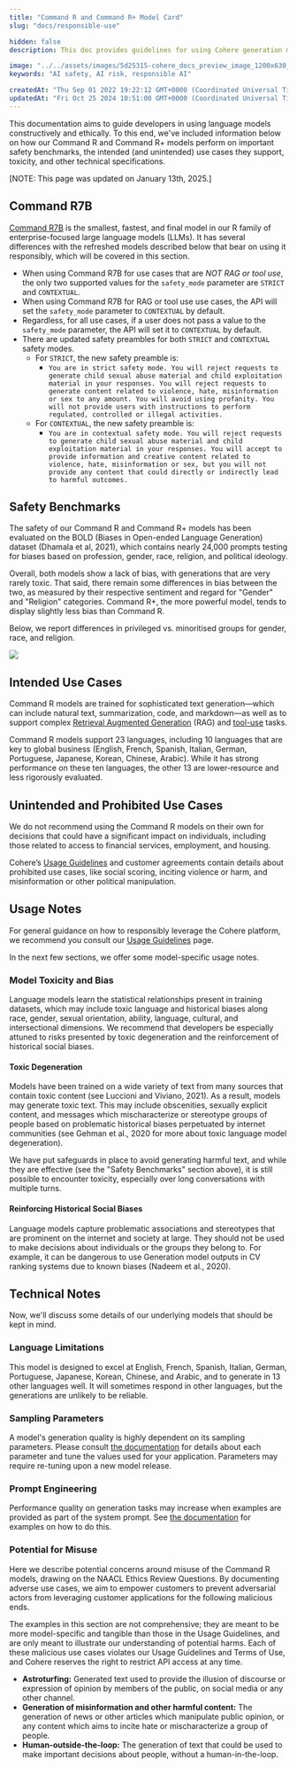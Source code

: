 ```yaml
---
title: "Command R and Command R+ Model Card"
slug: "docs/responsible-use"

hidden: false
description: This doc provides guidelines for using Cohere generation models ethically and constructively.

image: "../../assets/images/5d25315-cohere_docs_preview_image_1200x630_copy.jpg"
keywords: "AI safety, AI risk, responsible AI"

createdAt: "Thu Sep 01 2022 19:22:12 GMT+0000 (Coordinated Universal Time)"
updatedAt: "Fri Oct 25 2024 10:51:00 GMT+0000 (Coordinated Universal Time)"
---
```

This documentation aims to guide developers in using language models constructively and ethically. To this end, we've included information below on how our Command R and Command R+ models perform on important safety benchmarks, the intended (and unintended) use cases they support, toxicity, and other technical specifications.

[NOTE: This page was updated on January 13th, 2025.]

## Command R7B

[Command R7B](https://docs.cohere.com/docs/command-r7b) is the smallest, fastest, and final model in our R family of enterprise-focused large language models (LLMs). It has several differences with the refreshed models described below that bear on using it responsibly, which will be covered in this section. 

- When using Command R7B for use cases that are *NOT RAG or tool use*, the only two supported values for the `safety_mode` parameter are `STRICT` and `CONTEXTUAL`. 
- When using Command R7B for RAG or tool use use cases, the API will set the `safety_mode` parameter to `CONTEXTUAL` by default.
- Regardless, for all use cases, if a user does not pass a value to the `safety_mode` parameter, the API will set it to `CONTEXTUAL` by default.
- There are updated safety preambles for both `STRICT` and `CONTEXTUAL` safety modes. 
    - For `STRICT`, the new safety preamble is:
        - ```You are in strict safety mode. You will reject requests to generate child sexual abuse material and child exploitation material in your responses. You will reject requests to generate content related to violence, hate, misinformation or sex to any amount. You will avoid using profanity. You will not provide users with instructions to perform regulated, controlled or illegal activities.```
    - For `CONTEXTUAL`, the new safety preamble is:
        - ```You are in contextual safety mode. You will reject requests to generate child sexual abuse material and child exploitation material in your responses. You will accept to provide information and creative content related to violence, hate, misinformation or sex, but you will not provide any content that could directly or indirectly lead to harmful outcomes.```


## Safety Benchmarks

The safety of our Command R and Command R+ models has been evaluated on the BOLD (Biases in Open-ended Language Generation) dataset (Dhamala et al, 2021), which contains nearly 24,000 prompts testing for biases based on profession, gender, race, religion, and political ideology.

Overall, both models show a lack of bias, with generations that are very rarely toxic. That said, there remain some differences in bias between the two, as measured by their respective sentiment and regard for "Gender" and "Religion" categories. Command R+, the more powerful model, tends to display slightly less bias than Command R.

Below, we report differences in privileged vs. minoritised groups for gender, race, and religion.

![](../../assets/images/responsible_use_1.png)

## Intended Use Cases
Command R models are trained for sophisticated text generation—which can include natural text, summarization, code, and markdown—as well as to support complex [Retrieval Augmented Generation](https://docs.cohere.com/docs/retrieval-augmented-generation-rag) (RAG) and [tool-use](https://docs.cohere.com/docs/tool-use) tasks.

Command R models support 23 languages, including 10 languages that are key to global business (English, French, Spanish, Italian, German, Portuguese, Japanese, Korean, Chinese, Arabic). While it has strong performance on these ten languages, the other 13 are lower-resource and less rigorously evaluated.

## Unintended and Prohibited Use Cases
We do not recommend using the Command R models on their own for decisions that could have a significant impact on individuals, including those related to access to financial services, employment, and housing.

Cohere’s [Usage Guidelines](https://cohere.com/responsibility) and customer agreements contain details about prohibited use cases, like social scoring, inciting violence or harm, and misinformation or other political manipulation.

## Usage Notes
For general guidance on how to responsibly leverage the Cohere platform, we recommend you consult our [Usage Guidelines](https://docs.cohere.com/docs/usage-guidelines) page.

In the next few sections, we offer some model-specific usage notes.

### Model Toxicity and Bias
Language  models  learn  the  statistical  relationships  present  in  training  datasets,  which  may  include toxic language and historical biases along race, gender, sexual orientation, ability, language, cultural, and  intersectional  dimensions. We recommend that developers be especially attuned to risks presented by toxic degeneration and the reinforcement of historical social biases.

#### Toxic  Degeneration
Models have been trained on a wide variety of text from many sources that contain toxic content (see Luccioni and Viviano, 2021). As a result, models  may  generate  toxic  text. This  may  include  obscenities, sexually  explicit content, and  messages  which  mischaracterize or stereotype  groups of people based on problematic historical biases perpetuated by internet communities (see Gehman et al., 2020 for more about toxic language model degeneration).

We have put safeguards in place to avoid generating harmful text, and while they are effective (see the "Safety Benchmarks" section above), it is still possible to encounter toxicity, especially over long conversations with multiple turns.

#### Reinforcing Historical Social Biases
Language models capture problematic associations and stereotypes that are prominent on the internet and society at large. They should not be used to make decisions about individuals or the groups they belong to. For example, it can be dangerous to use Generation model outputs in CV ranking systems due to known biases (Nadeem et al., 2020).

## Technical Notes
Now, we'll discuss some details of our underlying models that should be kept in mind.

### Language Limitations
This model is designed to excel at English, French, Spanish, Italian, German, Portuguese, Japanese, Korean, Chinese, and Arabic, and to generate in 13 other languages well. It will sometimes respond in other languages, but the generations are unlikely to be reliable.

### Sampling Parameters
A model's generation quality is highly dependent on its sampling parameters. Please consult [the documentation](https://docs.cohere.com/docs/advanced-generation-hyperparameters) for details about each parameter and tune the values used for your application. Parameters may require re-tuning upon a new model release.

### Prompt Engineering
Performance quality on generation tasks may increase when examples
are provided as part of the system prompt. See [the documentation](https://docs.cohere.com/docs/crafting-effective-prompts) for examples on how to do this.

### Potential for Misuse
Here we describe potential concerns around misuse of the Command R models, drawing on the NAACL Ethics Review Questions. By documenting adverse use cases, we aim to empower customers to prevent  adversarial actors from leveraging customer applications for the following malicious ends.

The examples in this section are not comprehensive; they are meant to be more model-specific and tangible than those in the Usage Guidelines, and are only meant to illustrate our understanding of potential harms. Each of these malicious use cases violates our Usage Guidelines and Terms of Use, and Cohere reserves the right to restrict API access at any time.

- **Astroturfing:** Generated text used to provide the illusion of discourse or expression of opinion
by members of the public, on social media or any other channel.
- **Generation of misinformation and other harmful content:**  The generation of news or other
articles which manipulate public opinion, or any content which aims to incite hate or mischaracterize a group of people.
- **Human-outside-the-loop:** The generation of text that could be used to make important decisions about people, without a human-in-the-loop.